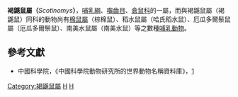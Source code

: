 {{No footnotes|time=2018-12-04T09:38:07+00:00}}
{{Automatic taxobox
| taxon = Scotinomys
| authority = Thomas, 1913
| image = Scotinomys teguina, Nyctomys sumichrasti.jpg
| image_caption = ''Scotinomys teguina'', ''[[夜鼠屬|Nyctomys sumichrasti]]''
}}

'''褐鼷鼠屬（'''''Scotinomys'''''）'''，[[哺乳綱|哺乳綱]]、[[囓齒目|囓齒目]]、[[倉鼠科|倉鼠科]]的一屬，而與褐鼷鼠屬（褐鼷鼠）同科的動物尚有[[棉鼠屬|棉鼠屬]]（棕棉鼠）、稻水鼠屬（哈氏稻水鼠）、厄瓜多爾鬃鼠屬（厄瓜多爾鬃鼠）、南美水鼠屬（南美水鼠）等之數種[[哺乳動物|哺乳動物]]。

==參考文獻==
*中國科學院，《中國科學院動物研究所的世界動物名稱資料庫》，[https://web.archive.org/web/20050718232917/http://vzd.brim.ac.cn/division/fauna/index.asp]
{{Taxonbar}}
[[Category:褐鼷鼠屬|Category:褐鼷鼠屬]]
[[Category:倉鼠科|H]]
[[Category:1913年描述的分类群|H]]